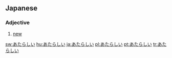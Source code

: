 ==Japanese==
===Adjective===
{{ja-adj|h|rom=atarashii|decl=い}}
# {{ja-def|新しい}} [[new]]

[[sw:あたらしい]]
[[hu:あたらしい]]
[[ja:あたらしい]]
[[pl:あたらしい]]
[[pt:あたらしい]]
[[tr:あたらしい]]
